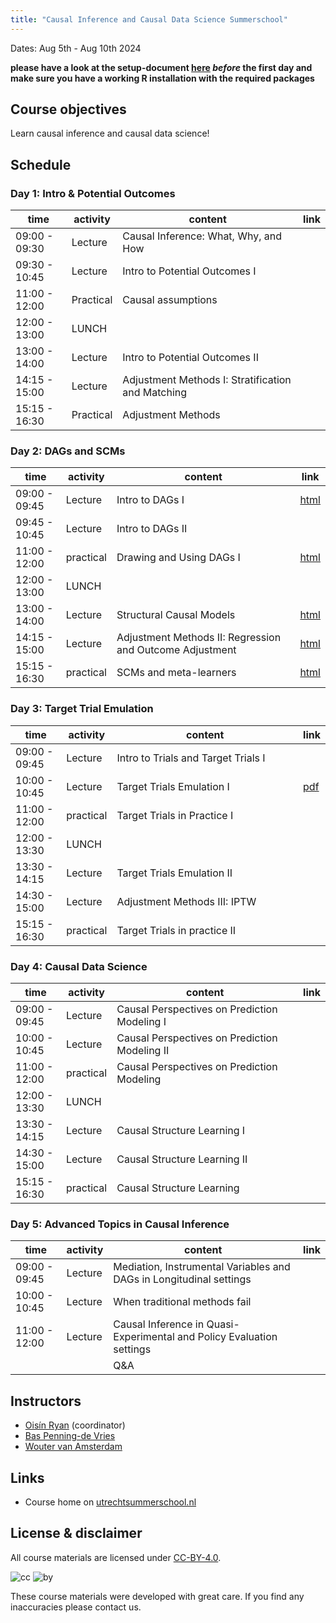 ```yaml
---
title: "Causal Inference and Causal Data Science Summerschool"
---
```


Dates: Aug 5th - Aug 10th 2024

**please have a look at the setup-document [here](practicals/00_setup/setup.html) *before* the first day and make sure you have a working R installation with the required packages**

## Course objectives

Learn causal inference and causal data science!

## Schedule

### Day 1: Intro & Potential Outcomes

| time | activity   | content              | link |
|---------------|-----------|---------------------------------------------------|-|
| 09:00 - 09:30 | Lecture   | Causal Inference: What, Why, and How              | |
| 09:30 - 10:45 | Lecture   | Intro to Potential Outcomes I                     | |
| 11:00 - 12:00 | Practical | Causal assumptions                                | |
| 12:00 - 13:00 | LUNCH     |                                                   | |
| 13:00 - 14:00 | Lecture   | Intro to Potential Outcomes II                    | |
| 14:15 - 15:00 | Lecture   | Adjustment Methods I: Stratification and Matching | |
| 15:15 - 16:30 | Practical | Adjustment Methods                                | |

### Day 2: DAGs and SCMs

| time | activity   | content              | link | 
|---------------|-----------|----------------------------------------------------------|-|
| 09:00 - 09:45 | Lecture   | Intro to DAGs I                                          |[html](lectures/day2-scms/lec1.html)|
| 09:45 - 10:45 | Lecture   | Intro to DAGs II                                         ||
| 11:00 - 12:00 | practical | Drawing and Using DAGs I                                 |[html](practicals/21_dags/dags.html)|
| 12:00 - 13:00 | LUNCH     |                                                          | |
| 13:00 - 14:00 | Lecture   | Structural Causal Models                                 |[html](lectures/day2-scms/lec3-scms.html)  |
| 14:15 - 15:00 | Lecture   | Adjustment Methods II: Regression and Outcome Adjustment |[html](lectures/day2-scms/lec4.html) |
| 15:15 - 16:30 | practical | SCMs and meta-learners                                |[html](practicals/22_scms/index.html)|

### Day 3: Target Trial Emulation

| time | activity   | content              | link | 
|---------------|-----------|----------------------------------------------------------|-|
| 09:00 - 09:45 | Lecture   | Intro to Trials and Target Trials I | |
| 10:00 - 10:45 | Lecture   | Target Trials Emulation I           |[pdf](lectures/day3-tte/LectureDay3.pdf) |
| 11:00 - 12:00 | practical | Target Trials in Practice I         | |
| 12:00 - 13:30 | LUNCH     |                                     | |
| 13:30 - 14:15 | Lecture   | Target Trials Emulation II          | |
| 14:30 - 15:00 | Lecture   | Adjustment Methods III: IPTW        | |
| 15:15 - 16:30 | practical | Target Trials in practice II        | |

### Day 4: Causal Data Science

| time | activity   | content              | link | 
|---------------|-----------|----------------------------------------------------------|-|
| 09:00 - 09:45 | Lecture   | Causal Perspectives on Prediction Modeling I  | |
| 10:00 - 10:45 | Lecture   | Causal Perspectives on Prediction Modeling II | |
| 11:00 - 12:00 | practical | Causal Perspectives on Prediction Modeling    | |
| 12:00 - 13:30 | LUNCH     |                                               | |
| 13:30 - 14:15 | Lecture   | Causal Structure Learning I                   | |
| 14:30 - 15:00 | Lecture   | Causal Structure Learning II                  | |
| 15:15 - 16:30 | practical | Causal Structure Learning                     |

### Day 5: Advanced Topics in Causal Inference

| time | activity   | content              | link | 
|---------------|-----------|----------------------------------------------------------|-|
| 09:00 - 09:45 | Lecture  | Mediation, Instrumental Variables and DAGs in Longitudinal settings   | |
| 10:00 - 10:45 | Lecture  | When traditional methods fail                                         | |
| 11:00 - 12:00 | Lecture  | Causal Inference in Quasi-Experimental and Policy Evaluation settings | |
|               |          | Q&A                                                                   | |

## Instructors

- [Oisín Ryan](https://oisinryan.org) (coordinator)
- [Bas Penning-de Vries](https://research.umcutrecht.nl/researchers/bas-penning-de-vries)
- [Wouter van Amsterdam](https://vanamsterdam.github.io)

## Links

- Course home on [utrechtsummerschool.nl](https://utrechtsummerschool.nl/courses/healthcare/introduction-to-causal-inference-and-causal-data-science)

## License & disclaimer

All course materials are licensed under [CC-BY-4.0](https://creativecommons.org/licenses/by/4.0/).

![cc](https://mirrors.creativecommons.org/presskit/icons/cc.svg) ![by](https://mirrors.creativecommons.org/presskit/icons/by.svg)

These course materials were developed with great care. If you find any inaccuracies please contact us.
